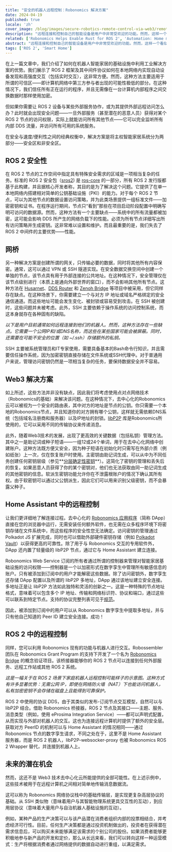 ```yaml
---
title: "安全的机器人远程控制：Robonomics 解决方案"
date: 2024-04-19
published: true
locale: 'zh'
cover_image: /blog/images/secure-robotics-remote-control-via-web3/remote_control_cover.png
description: "远程连接和控制自己的智能设备是用户中非常受欢迎的功能。然而，这样一个看似简单的任务仍然给缺乏经验的用户带来了许多困难——从穿越 NAT 到安全问题。在新文章中，我们将展示如何借助 Robonomics 克服这些难题。"
related: ['Robonomics Helps Enable Rust for ROS 2', 'Automation: Home meets Industrial']
abstract: "远程连接和控制自己的智能设备是用户中非常受欢迎的功能。然而，这样一个看似简单的任务仍然给缺乏经验的用户带来了许多困难——从穿越 NAT 到安全问题。在新文章中，我们将展示如何借助 Robonomics 克服这些难题。"
tags: ['ROS 2', 'Smart Home']
---
```


在上一篇文章中，我们介绍了如何在机器人智能家居的基础设施中利用工业解决方案的优势。我们展示了 ROS 2 框架及其中间件协议如何在本地网络内实现自动设备发现和高强度交互（包括实时交互），这非常方便。然而，这种方法主要适用于所谓的可信区——即计算机网络中第三方参与者出现的可能性极低的部分。在这种情况下，我们信任所有正在运行的程序，并且无需像在一台计算机内部程序之间交换数据时那样使用加密。

但如果你需要让 ROS 2 设备与某些外部服务协作，或为其提供外部远程访问怎么办？此时就会出现安全问题——一旦外部服务（甚至潜在的恶意人员）获得对某个 ROS 2 节点的访问权限，实际上就能访问所有其他节点——它可以完全监听所有内部 DDS 流量，并访问所有可用的系统服务。

在安全与速度/便利性之间的经典权衡中，解决方案是将主权智能家居系统分为两部分——安全区和非安全区。

## ROS 2 安全性

在 ROS 2 节点的工作空间中指定具有特殊安全需求的区域是一项相当复杂的任务。标准的 ROS 2 安全包（[sros2](https://docs.ros.org/zh/rolling/Concepts/Intermediate/About-Security.html)) 是 [ros-core](https://ros.org/reps/rep-2001.html#id32) 的一部分，所有 ROS 2 发行版都基于此构建，并且据核心开发者称，其目的是为了解决这个问题。它提供了在单一本地网络内搭建相对简单的公钥基础设施（PKI）的能力。对于每个 ROS 2 节点，可以为其他节点的数据设置访问策略，并为此类场景提供一组标准文件——加密密钥和证书。在程序运行期间，节点只“看到”那些在项目启动阶段配置中明确写明可访问的数据源。然而，这种方法有一个主要缺点——系统中的所有流量都被加密，这可能会影响 DDS 所产生的网络负载下的性能。必须为所有节点详细写出所有访问策略并生成密钥。这非常难以设置和维护。而且最重要的是，我们失去了 ROS 2 中间件的主要优势——性能。

## 网桥

另一种解决方案是创建所谓的网关，只传输必要的数据，同时将其他所有内容保密。通常，这可以通过 VPN 或 SSH 隧道实现。在安全数据交换空间中创建一个单独的节点，该节点具有用于外部连接的公共地址。在这种情况下，安全管理仅在该节点级别进行（本质上是通向外部世界的窗口），而不会影响其他所有节点。这种方法在 [Husarnet](https://github.com/husarnet/husarnet)、[DDS Router](https://github.com/eProsima/DDS-Router) 和 [Zenoh Bridge](https://github.com/eclipse-zenoh/zenoh-plugin-ros2dds) 等项目中被采用，但它同样存在缺点。在这种场景下，你需要建立一个与对方 IP 地址或域名严格绑定的安全通信通道。而这些地址可能会发生变化、被封锁或容易受到攻击。在 SSH 被创建时，这些问题并未被考虑。此外，SSH 主要依赖于操作系统的访问控制系统，而这本身就存在各种固有的缺陷。

<RbImage zoom src="/blog/images/secure-robotics-remote-control-via-web3/remote_control_legacy_approach.png" alt="Classic Remote Control via public IP and SSH/VPN" />

*以下是用户目前通常如何远程连接到他们的机器人。然而，这种方法存在一些缺点。它需要一个公网IP和/或DNS名称，而这些在某些国家可能会被屏蔽。同时，还需要在可能不安全的位置（如 ~/.ssh）存储额外的私钥。*

SSH 主要被系统管理员和IT专家使用，需要具备基本的Bash命令行知识，并且需要信任操作系统，因为加密密钥直接存储在文件系统或SSH代理中。对于普通用户来说，管理访问密钥仍然是一项相当复杂的任务，要保持数据安全并不容易。

## Web3 解决方案

如上所述，这些方法并非没有缺点，因此我们将考虑使用点对点网络技术（Robonomics的基础）来解决该问题。在这种情况下，去中心化的Robonomics云可以被视为一个安全的路由表，其中对方的地址是节点的公钥。你只需要一个本地的Robonomics节点，并且知道你的对方拥有哪个公钥，这样就无需依赖DNS系统（包括域名注册商和服务器）以及IP地址的封锁。[libP2P](https://libp2p.io/) 库是Robonomics所使用的，它可以采用不同的传输协议来传递消息。

此外，随着Web3技术的发展，出现了更高效的关键数据（包括私钥）管理方法。其中之一是助记词或种子短语——一组12或24个单词，用于在去中心化网络中创建账户。这种方法既方便又安全，因为种子短语在初始化时只需写在外部介质（例如纸张）上一次，仅在恢复账户时使用。主密钥由助记词生成，可以从中为不同任务创建任何密钥层级（参见**[分层确定性密钥](https://docs.substrate.io/reference/command-line-tools/subkey/#hierarchical-deterministic-keys)**）。这简化了密钥的管理和丢失后的恢复。如果恶意人员获得了你的某个密钥对，他们也无法获取由同一助记词生成的其他密钥的信息。软派生密钥功能允许你在不泄露根账户的情况下确认其所有权。由于软密钥可以通过父公钥派生，因此它们可以用来识别父级密钥，而不会暴露父种子。

## Home Assistant 中的远程控制

让我们更详细地了解连接过程。去中心化的 [Robonomics 应用程序](https://robonomics.app/)（简称 DApp）直接在您的浏览器中运行，无需安装任何额外软件，也无需在众多程序环境下将密钥存储在文件系统中，而这些程序的安全性您无法确定。访问密钥的管理通过 Polkadot JS 扩展完成，同时也可以借助外部硬件密钥存储（例如 [Polkadot Vault](https://wiki.polkadot.network/docs/polkadot-vault)）以获得更高的可靠性。除了用于与 Robonomics 交互的专用软件外，DApp 还内置了轻量级的 libP2P 节点，通过它与 Home Assistant 建立连接。

<RbImage zoom src="/blog/images/secure-robotics-remote-control-via-web3/robonomics_home_assistant_usecase.png" alt="Home Assistant 远程控制" />

Robonomics Web Service 订阅的所有者通过所谓的控制器来管理对智能家居基础设施的访问权限——控制器是一个以加密形式在数字孪生中管理所有敏感信息的账户。只有被添加到订阅中的用户才能解密这些数据。除了访问密钥外，数字孪生还存储 DApp 配置以及所谓的 libP2P 多地址，DApp 通过该地址建立安全连接。多地址正是让 libP2P 方法如此独特和灵活的创新之一。这是一种特殊的节点地址格式，意味着可以包含多个 IP 地址、传输和网络标识符、协议和端口，通过这些可以联系到特定节点。支持的协议完整列表可见于[规范](https://github.com/multiformats/multiaddr/blob/master/protocols.csv)。

因此，被添加到订阅中的用户可以从 Robonomics 数字孪生中提取多地址，并与只有他自己知道的 Peer ID 建立安全连接。成功！

## ROS 2 中的远程控制

同样，您可以利用 Robonomics 现有的功能与机器人进行交互。Robossembler 团队在 Robonomics Grant Program 的支持下开发了一个名为 [Robonomics Bridge](https://gitlab.com/robossembler/robonomics_bridge) 的概念验证项目。该桥接器能够你的 ROS 2 节点可以连接到任何外部服务、远程工作站或其他 ROS 2 系统。

<RbImage zoom src="/blog/images/secure-robotics-remote-control-via-web3/robonomics_ros2_usecase.png" alt="ROS 2 通过 Robonomics 进行远程控制" />

*这是一幅关于在 ROS 2 场景下家庭机器人远程控制可能样子的示意图。这种方式有许多显著优势：无需公网 IP，即使在网络防火墙（NAT）下也能访问机器人，私有加密密钥不会存储在磁盘上且能得到可靠保护。*

ROS 2 中使用的协议 DDS，由于其类似的发布-订阅节点交互模型，自然可以与 libP2P 结合。借助 Robonomics 桥接器，ROS 2 节点及其接口——主题、服务、消息类型（例如，使用 eProsima Integration Service）——都可以声明式配置，从而实现与外部对机器人的交互。这也为连接远程计算机时提供了额外的安全层。获取对方 PeerID 的机制可以与 Home Assistant 的情况相同——通过 Robonomics 节点的数字孪生请求，不同之处在于，这里不是 Home Assistant 服务器，而是 ROS 2 机器人，libP2P-websocker-proxy 也被 Robonomics ROS 2 Wrapper 替代，并连接到机器人上。

## 未来的潜在机会

然而，这还不是 Web3 技术去中心化云所能提供的全部可能性。在上述示例中，这些技术被用于在远程计算机之间相对简单地传输消息数据流。

这可以称为 Robonomics 网络协议栈中的基础传输层，是实现更复杂高层协议的基础。从 SSH 类似物（意味着用户与其智能物理系统更具交互性的互动），到应用层协议（意味着大量用户与自治机器人基础设施的互动）。

例如，某种产品的生产决策可以与该产品潜在消费者组织内部的投票相结合，并考虑经济可行性。目前，任何生产决策都是通过投资机制做出的，投资者在获得潜在需求信息后，可以购买未来能够满足该需求的个别公司的股份。如果消费者能够更积极地参与新产品的开发和定价，那么从长远来看，我们可以转向这样一种运营模式：生产将根据消费者通过网络提供的数据自动进行重组，以满足需求。